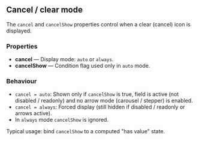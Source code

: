## Cancel / clear mode

The `cancel` and `cancelShow` properties control when a clear (cancel) icon is displayed.

### Properties

- **cancel** — Display mode: `auto` or `always`.
- **cancelShow** — Condition flag used only in `auto` mode.

### Behaviour

- `cancel = auto`: Shown only if `cancelShow` is true, field is active (not disabled / readonly) and no arrow mode (carousel / stepper) is enabled.
- `cancel = always`: Forced display (still hidden if disabled / readonly or arrows active).
- In `always` mode `cancelShow` is ignored.

Typical usage: bind `cancelShow` to a computed "has value" state.

